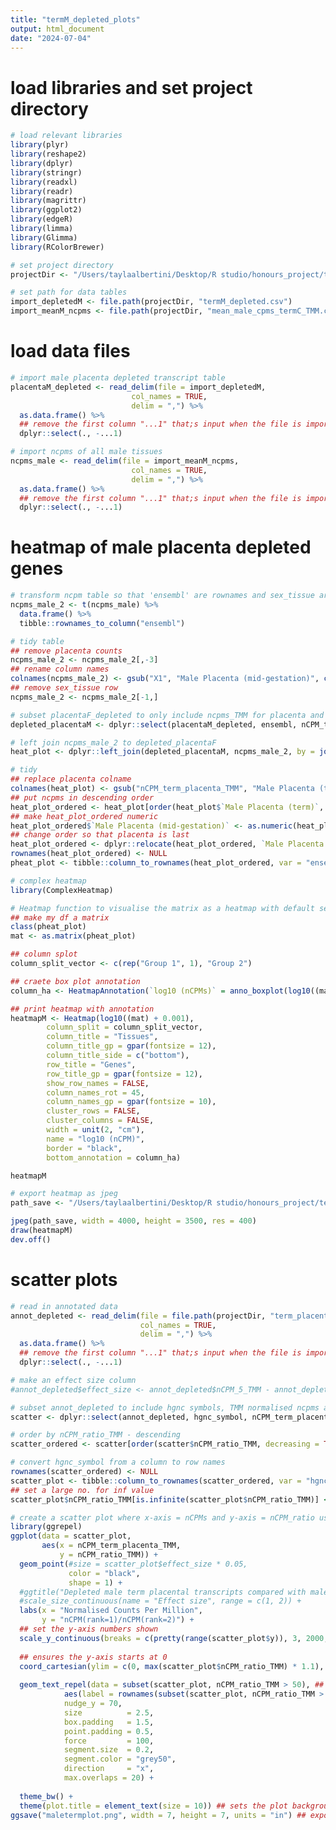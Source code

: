 ```yaml
---
title: "termM_depleted_plots"
output: html_document
date: "2024-07-04"
---
```


# load libraries and set project directory 
```r
# load relevant libraries 
library(plyr)
library(reshape2)
library(dplyr)
library(stringr)
library(readxl)
library(readr)
library(magrittr)
library(ggplot2)
library(edgeR)
library(limma)
library(Glimma)
library(RColorBrewer)

# set project directory
projectDir <- "/Users/taylaalbertini/Desktop/R studio/honours_project/termPlacenta_comparison/rawData"

# set path for data tables 
import_depletedM <- file.path(projectDir, "termM_depleted.csv")
import_meanM_ncpms <- file.path(projectDir, "mean_male_cpms_termC_TMM.csv")
```

# load data files
```r
# import male placenta depleted transcript table
placentaM_depleted <- read_delim(file = import_depletedM,
                           col_names = TRUE,
                           delim = ",") %>%
  as.data.frame() %>%
  ## remove the first column "...1" that;s input when the file is imported
  dplyr::select(., -...1)

# import ncpms of all male tissues
ncpms_male <- read_delim(file = import_meanM_ncpms,
                           col_names = TRUE,
                           delim = ",") %>%
  as.data.frame() %>%
  ## remove the first column "...1" that;s input when the file is imported
  dplyr::select(., -...1)
```

# heatmap of male placenta depleted genes
```r
# transform ncpm table so that 'ensembl' are rownames and sex_tissue are columns with ncpms
ncpms_male_2 <- t(ncpms_male) %>%
  data.frame() %>%
  tibble::rownames_to_column("ensembl")

# tidy table
## remove placenta counts
ncpms_male_2 <- ncpms_male_2[,-3]
## rename column names
colnames(ncpms_male_2) <- gsub("X1", "Male Placenta (mid-gestation)", colnames(ncpms_male_2))
## remove sex_tissue row
ncpms_male_2 <- ncpms_male_2[-1,]

# subset placentaF_depleted to only include ncpms_TMM for placenta and corresponding ensembl IDs
depleted_placentaM <- dplyr::select(placentaM_depleted, ensembl, nCPM_term_placenta_TMM)

# left join ncpms_male_2 to depleted_placentaF
heat_plot <- dplyr::left_join(depleted_placentaM, ncpms_male_2, by = join_by(ensembl))

# tidy 
## replace placenta colname 
colnames(heat_plot) <- gsub("nCPM_term_placenta_TMM", "Male Placenta (term)", colnames(heat_plot))
## put ncpms in descending order
heat_plot_ordered <- heat_plot[order(heat_plot$`Male Placenta (term)`, decreasing = TRUE),]
## make heat_plot_ordered numeric
heat_plot_ordered$`Male Placenta (mid-gestation)` <- as.numeric(heat_plot_ordered$`Male Placenta (mid-gestation)`)
## change order so that placenta is last
heat_plot_ordered <- dplyr::relocate(heat_plot_ordered, `Male Placenta (term)`, .after = `Male Placenta (mid-gestation)`)
rownames(heat_plot_ordered) <- NULL
pheat_plot <- tibble::column_to_rownames(heat_plot_ordered, var = "ensembl")

# complex heatmap
library(ComplexHeatmap)

# Heatmap function to visualise the matrix as a heatmap with default settings
## make my df a matrix
class(pheat_plot)
mat <- as.matrix(pheat_plot)

## column splot
column_split_vector <- c(rep("Group 1", 1), "Group 2")

## craete box plot annotation
column_ha <- HeatmapAnnotation(`log10 (nCPMs)` = anno_boxplot(log10((mat) + 0.001), which = c("column"), height = unit(4, "cm")))

## print heatmap with annotation
heatmapM <- Heatmap(log10((mat) + 0.001), 
        column_split = column_split_vector,
        column_title = "Tissues", 
        column_title_gp = gpar(fontsize = 12),
        column_title_side = c("bottom"),
        row_title = "Genes", 
        row_title_gp = gpar(fontsize = 12),
        show_row_names = FALSE,
        column_names_rot = 45,
        column_names_gp = gpar(fontsize = 10),
        cluster_rows = FALSE,
        cluster_columns = FALSE,
        width = unit(2, "cm"),
        name = "log10 (nCPM)",
        border = "black",
        bottom_annotation = column_ha)

heatmapM

# export heatmap as jpeg 
path_save <- "/Users/taylaalbertini/Desktop/R studio/honours_project/termPlacenta_comparison/analysis/heatmaps/termM_depleted_heatmap_updated.jpeg"

jpeg(path_save, width = 4000, height = 3500, res = 400)
draw(heatmapM)
dev.off()
```

# scatter plots
```r
# read in annotated data
annot_depleted <- read_delim(file = file.path(projectDir, "term_placentaM_depleted_annotated.csv"),
                             col_names = TRUE,
                             delim = ",") %>%
  as.data.frame() %>%
  ## remove the first column "...1" that;s input when the file is imported
  dplyr::select(., -...1)

# make an effect size column
#annot_depleted$effect_size <- annot_depleted$nCPM_5_TMM - annot_depleted$nCPM_placenta_TMM

# subset annot_depleted to include hgnc symbols, TMM normalised ncpms and nCPM_ratio_TMM
scatter <- dplyr::select(annot_depleted, hgnc_symbol, nCPM_term_placenta_TMM, nCPM_ratio_TMM)

# order by nCPM_ratio_TMM - descending 
scatter_ordered <- scatter[order(scatter$nCPM_ratio_TMM, decreasing = TRUE),]

# convert hgnc_symbol from a column to row names 
rownames(scatter_ordered) <- NULL
scatter_plot <- tibble::column_to_rownames(scatter_ordered, var = "hgnc_symbol")
## set a large no. for inf value
scatter_plot$nCPM_ratio_TMM[is.infinite(scatter_plot$nCPM_ratio_TMM)] <- 8000  # Example large value

# create a scatter plot where x-axis = nCPMs and y-axis = nCPM_ratio using ggplot2
library(ggrepel)
ggplot(data = scatter_plot,
       aes(x = nCPM_term_placenta_TMM,
           y = nCPM_ratio_TMM)) +
  geom_point(#size = scatter_plot$effect_size * 0.05,
             color = "black",
             shape = 1) +
  #ggtitle("Depleted male term placental transcripts compared with male mid-gestation placenta") +
  #scale_size_continuous(name = "Effect size", range = c(1, 2)) +
  labs(x = "Normalised Counts Per Million", 
       y = "nCPM(rank=1)/nCPM(rank=2)") +
  ## set the y-axis numbers shown
  scale_y_continuous(breaks = c(pretty(range(scatter_plot$y)), 3, 2000, 4000, 6000, 8000)) +
  
  ## ensures the y-axis starts at 0
  coord_cartesian(ylim = c(0, max(scatter_plot$nCPM_ratio_TMM) * 1.1), expand = FALSE) +
  
  geom_text_repel(data = subset(scatter_plot, nCPM_ratio_TMM > 50), ## annotates/labels the ten-greatest nCPM ratio genes 
            aes(label = rownames(subset(scatter_plot, nCPM_ratio_TMM > 50))),
            nudge_y = 70,
            size          = 2.5,
            box.padding   = 1.5,
            point.padding = 0.5,
            force         = 100,
            segment.size  = 0.2,
            segment.color = "grey50",
            direction     = "x",
            max.overlaps = 20) +
  
  theme_bw() + 
  theme(plot.title = element_text(size = 10)) ## sets the plot background theme to black and white
ggsave("maletermplot.png", width = 7, height = 7, units = "in") ## exported the last graph printed
```
